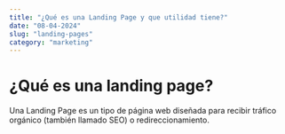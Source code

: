 ```yaml
---
title: "¿Qué es una Landing Page y que utilidad tiene?"
date: "08-04-2024"
slug: "landing-pages"
category: "marketing"
---
```

# ¿Qué es una landing page?
Una Landing Page es un tipo de página web diseñada para recibir tráfico orgánico (también llamado SEO) o redireccionamiento.
